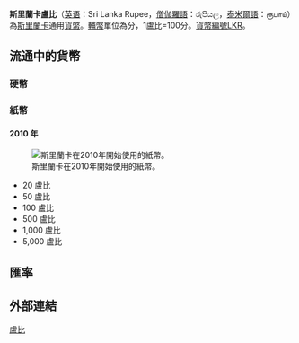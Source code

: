 '''斯里蘭卡盧比'''（[[英语|英语]]：Sri Lanka Rupee，[[僧伽羅語|僧伽羅語]]：රුපියල，[[泰米爾語|泰米爾語]]：ரூபாய்）為[[斯里蘭卡|斯里蘭卡]]通用[[貨幣|貨幣]]。[[輔幣|輔幣]]單位為分，1盧比=100分。[[ISO_4217|貨幣編號]]LKR。

==流通中的貨幣==
===硬幣===

===紙幣===
====2010 年====
[[File:Sri_Lankan_rupee_banknote_set_2010.jpg|斯里蘭卡在2010年開始使用的紙幣。]]
*20 盧比
*50 盧比
*100 盧比
*500 盧比
*1,000 盧比
*5,000 盧比
== 匯率 ==
{{Exchange Rate|LKR}}
== 外部連結 ==
{{Standard numismatics external links
|world_coin_gallery_1_url  = Ceylon
|world_coin_gallery_1_name = Sri Lanka
|banknote_world_1_url      = sri_lanka
|banknote_world_1_name     = Sri Lanka
|dollarization_1_url       = asia
|dollarization_1_name      = Asia
|gfd_1_url                 = Sri_Lanka
|gfd_1_name                = Sri Lanka
|gfd_data_1_url            = 4024
|gfd_data_1_name           = Sri Lanka Rupee
|show_gfd_excel            = Y
}}

{{Currencies of Asia}}
{{卢比}}
{{货币符号}}
{{Authority control}}

{{Money-stub}}

[[Category:斯里蘭卡|盧比]]